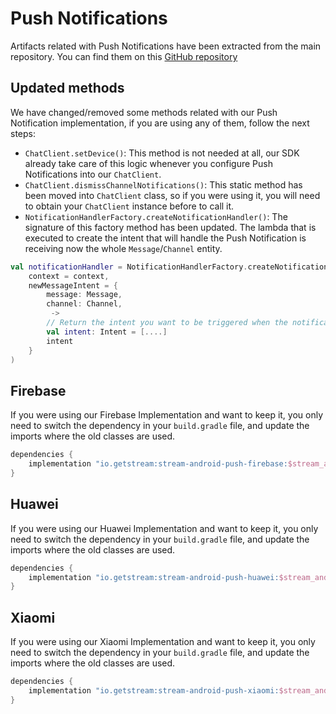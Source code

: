 # Push Notifications

Artifacts related with Push Notifications have been extracted from the main repository. You can find them on this [GitHub repository](https://github.com/getstream/stream-android-push)

## Updated methods
We have changed/removed some methods related with our Push Notification implementation, if you are using any of them, follow the next steps:
- `ChatClient.setDevice()`: This method is not needed at all, our SDK already take care of this logic whenever you configure Push Notifications into our `ChatClient`.
- `ChatClient.dismissChannelNotifications()`: This static method has been moved into `ChatClient` class, so if you were using it, you will need to obtain your `ChatClient` instance before to call it.
- `NotificationHandlerFactory.createNotificationHandler()`: The signature of this factory method has been updated. The lambda that is executed to create the intent that will handle the Push Notification is receiving now the whole `Message`/`Channel` entity.
```kotlin {3-10}
val notificationHandler = NotificationHandlerFactory.createNotificationHandler(
    context = context,
    newMessageIntent = {
        message: Message,
        channel: Channel,
         ->
        // Return the intent you want to be triggered when the notification is clicked
        val intent: Intent = [....]
        intent
    }
)
```

## Firebase
If you were using our Firebase Implementation and want to keep it, you only need to switch the dependency in your `build.gradle` file, and update the imports where the old classes are used.
```groovy {2}
dependencies {
    implementation "io.getstream:stream-android-push-firebase:$stream_android_push_version"
}
```

## Huawei
If you were using our Huawei Implementation and want to keep it, you only need to switch the dependency in your `build.gradle` file, and update the imports where the old classes are used.
```groovy {2}
dependencies {
    implementation "io.getstream:stream-android-push-huawei:$stream_android_push_version"
}
```

## Xiaomi
If you were using our Xiaomi Implementation and want to keep it, you only need to switch the dependency in your `build.gradle` file, and update the imports where the old classes are used.
```groovy {2}
dependencies {
    implementation "io.getstream:stream-android-push-xiaomi:$stream_android_push_version"
}
```
